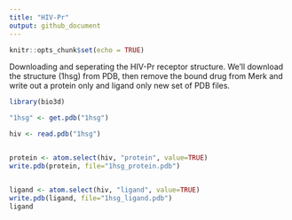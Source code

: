 ```yaml
---
title: "HIV-Pr"
output: github_document
---
```


```r
knitr::opts_chunk$set(echo = TRUE)
```



Downloading and seperating the HIV-Pr receptor structure.
We'll download the structure (1hsg) from PDB, then remove the bound drug from Merk and write out a protein only and ligand only new set of PDB files. 
```r
library(bio3d)

"1hsg" <- get.pdb("1hsg")

hiv <- read.pdb("1hsg")


protein <- atom.select(hiv, "protein", value=TRUE)
write.pdb(protein, file="1hsg_protein.pdb") 


ligand <- atom.select(hiv, "ligand", value=TRUE)
write.pdb(ligand, file="1hsg_ligand.pdb") 
ligand
```

